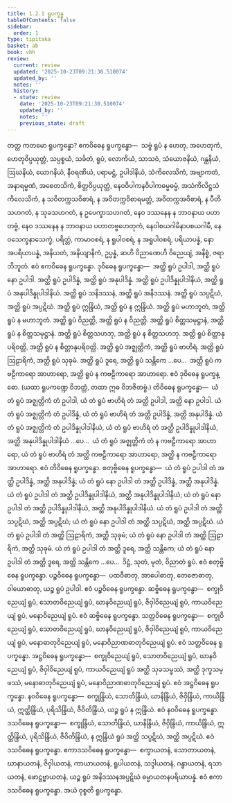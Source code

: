 ```yaml
---
title: 1.2.1 ရူပက္ခန္ဓ
tableOfContents: false
sidebar:
  order: 1
type: tipitaka
basket: ab
book: vbh
review:
  current: review
  updated: '2025-10-23T09:21:30.510074'
  updated_by: ''
  notes: ''
  history:
  - state: review
    date: '2025-10-23T09:21:30.510074'
    updated_by: ''
    notes: ''
    previous_state: draft
---
```



<ReviewStatus review={frontmatter.review} showDetails={true} />

<HypothesisAnnotation frontmatter={frontmatter} />

<DynamicBreadcrumb />

<Division number="33" book="vbh" e="ch" v="30" p="13">

<Paragraph number="57" book="vbh">
တတ္ထ ကတမော ရူပက္ခန္ဓော? ဧကဝိဓေန ရူပက္ခန္ဓော—  သဗ္ဗံ ရူပံ န ဟေတု, အဟေတုကံ, ဟေတုဝိပ္ပယုတ္တံ, သပ္ပစ္စယံ, သင်္ခတံ, ရူပံ, လောကိယံ, သာသဝံ, သံယောဇနိယံ, ဂန္ထနိယံ, ဩဃနိယံ, ယောဂနိယံ, နီဝရဏိယံ, ပရာမဋ္ဌံ, ဥပါဒါနိယံ, သံကိလေသိကံ, အဗျာကတံ, အနာရမ္မဏံ, အစေတသိကံ, စိတ္တဝိပ္ပယုတ္တံ, နေဝဝိပါကနဝိပါကဓမ္မဓမ္မံ, အသံကိလိဋ္ဌသံကိလေသိကံ, န သဝိတက္ကသဝိစာရံ, န အဝိတက္ကဝိစာရမတ္တံ, အဝိတက္ကအဝိစာရံ, န ပီတိသဟဂတံ, န သုခသဟဂတံ, န ဥပေက္ခာသဟဂတံ, နေဝ ဒဿနေန န ဘာဝနာယ ပဟာတဗ္ဗံ, နေဝ ဒဿနေန န ဘာဝနာယ ပဟာတဗ္ဗဟေတုကံ, နေဝါစယဂါမိနာပစယဂါမီ, နေဝသေက္ခနာသေက္ခံ, ပရိတ္တံ, ကာမာဝစရံ, န ရူပါဝစရံ, န အရူပါဝစရံ, ပရိယာပန္နံ, နော အပရိယာပန္နံ, အနိယတံ, အနိယျာနိကံ, ဥပ္ပန္နံ, ဆဟိ ဝိညာဏေဟိ ဝိညေယျံ, အနိစ္စံ, ဇရာဘိဘူတံ. ဧဝံ ဧကဝိဓေန ရူပက္ခန္ဓော.
</Paragraph>

<Paragraph number="58" book="vbh">
ဒုဝိဓေန ရူပက္ခန္ဓော—  အတ္ထိ ရူပံ ဥပါဒါ, အတ္ထိ ရူပံ နော ဥပါဒါ. အတ္ထိ ရူပံ ဥပါဒိန္နံ, အတ္ထိ ရူပံ အနုပါဒိန္နံ. အတ္ထိ ရူပံ ဥပါဒိန္နုပါဒါနိယံ, အတ္ထိ ရူပံ အနုပါဒိန္နုပါဒါနိယံ. အတ္ထိ ရူပံ သနိဒဿနံ, အတ္ထိ ရူပံ အနိဒဿနံ. အတ္ထိ ရူပံ သပ္ပဋိဃံ, အတ္ထိ ရူပံ အပ္ပဋိဃံ. အတ္ထိ ရူပံ ဣန္ဒြိယံ, အတ္ထိ ရူပံ န ဣန္ဒြိယံ. အတ္ထိ ရူပံ မဟာဘူတံ, အတ္ထိ ရူပံ န မဟာဘူတံ. အတ္ထိ ရူပံ ဝိညတ္တိ, အတ္ထိ ရူပံ န ဝိညတ္တိ. အတ္ထိ ရူပံ စိတ္တသမုဋ္ဌာနံ, အတ္ထိ ရူပံ န စိတ္တသမုဋ္ဌာနံ. အတ္ထိ ရူပံ စိတ္တသဟဘု, အတ္ထိ ရူပံ န စိတ္တသဟဘု. အတ္ထိ ရူပံ စိတ္တာနုပရိဝတ္တိ, အတ္ထိ ရူပံ န စိတ္တာနုပရိဝတ္တိ. အတ္ထိ ရူပံ အဇ္ဈတ္တိကံ, အတ္ထိ ရူပံ ဗာဟိရံ. အတ္ထိ ရူပံ ဩဠာရိကံ, အတ္ထိ ရူပံ သုခုမံ. အတ္ထိ ရူပံ ဒူရေ, အတ္ထိ ရူပံ သန္တိကေ …ပေ…  အတ္ထိ ရူပံ ကဗဠီကာရော အာဟာရော, အတ္ထိ ရူပံ န ကဗဠီကာရော အာဟာရော. ဧဝံ ဒုဝိဓေန ရူပက္ခန္ဓော.
</Paragraph>

<Paragraph number="59" book="vbh">
(ယထာ ရူပကဏ္ဍေ ဝိဘတ္တံ, တထာ ဣဓ ဝိဘဇိတဗ္ဗံ.)
</Paragraph>

<Paragraph number="60" book="vbh">
တိဝိဓေန ရူပက္ခန္ဓော—  ယံ တံ ရူပံ အဇ္ဈတ္တိကံ တံ ဥပါဒါ, ယံ တံ ရူပံ ဗာဟိရံ တံ အတ္ထိ ဥပါဒါ, အတ္ထိ နော ဥပါဒါ. ယံ တံ ရူပံ အဇ္ဈတ္တိကံ တံ ဥပါဒိန္နံ, ယံ တံ ရူပံ ဗာဟိရံ တံ အတ္ထိ ဥပါဒိန္နံ, အတ္ထိ အနုပါဒိန္နံ. ယံ တံ ရူပံ အဇ္ဈတ္တိကံ တံ ဥပါဒိန္နုပါဒါနိယံ, ယံ တံ ရူပံ ဗာဟိရံ တံ အတ္ထိ ဥပါဒိန္နုပါဒါနိယံ, အတ္ထိ အနုပါဒိန္နုပါဒါနိယံ …ပေ…  ယံ တံ ရူပံ အဇ္ဈတ္တိကံ တံ န ကဗဠီကာရော အာဟာရော, ယံ တံ ရူပံ ဗာဟိရံ တံ အတ္ထိ ကဗဠီကာရော အာဟာရော, အတ္ထိ န ကဗဠီကာရော အာဟာရော. ဧဝံ တိဝိဓေန ရူပက္ခန္ဓော.
</Paragraph>

<Paragraph number="61" book="vbh">
စတုဗ္ဗိဓေန ရူပက္ခန္ဓော—  ယံ တံ ရူပံ ဥပါဒါ တံ အတ္ထိ ဥပါဒိန္နံ, အတ္ထိ အနုပါဒိန္နံ; ယံ တံ ရူပံ နော ဥပါဒါ တံ အတ္ထိ ဥပါဒိန္နံ, အတ္ထိ အနုပါဒိန္နံ. ယံ တံ ရူပံ ဥပါဒါ တံ အတ္ထိ ဥပါဒိန္နုပါဒါနိယံ, အတ္ထိ အနုပါဒိန္နုပါဒါနိယံ; ယံ တံ ရူပံ နော ဥပါဒါ တံ အတ္ထိ ဥပါဒိန္နုပါဒါနိယံ, အတ္ထိ အနုပါဒိန္နုပါဒါနိယံ. ယံ တံ ရူပံ ဥပါဒါ တံ အတ္ထိ သပ္ပဋိဃံ, အတ္ထိ အပ္ပဋိဃံ; ယံ တံ ရူပံ နော ဥပါဒါ တံ အတ္ထိ သပ္ပဋိဃံ, အတ္ထိ အပ္ပဋိဃံ. ယံ တံ ရူပံ ဥပါဒါ တံ အတ္ထိ ဩဠာရိကံ, အတ္ထိ သုခုမံ; ယံ တံ ရူပံ နော ဥပါဒါ တံ အတ္ထိ ဩဠာရိကံ, အတ္ထိ သုခုမံ. ယံ တံ ရူပံ ဥပါဒါ တံ အတ္ထိ ဒူရေ, အတ္ထိ သန္တိကေ; ယံ တံ ရူပံ နော ဥပါဒါ တံ အတ္ထိ ဒူရေ, အတ္ထိ သန္တိကေ …ပေ…  ဒိဋ္ဌံ, သုတံ, မုတံ, ဝိညာတံ ရူပံ. ဧဝံ စတုဗ္ဗိဓေန ရူပက္ခန္ဓော.
</Paragraph>

<Paragraph number="62" book="vbh">
ပဉ္စဝိဓေန ရူပက္ခန္ဓော—  ပထဝီဓာတု, အာပေါဓာတု, တေဇောဓာတု, ဝါယောဓာတု, ယဉ္စ ရူပံ ဥပါဒါ. ဧဝံ ပဉ္စဝိဓေန ရူပက္ခန္ဓော.
</Paragraph>

<Paragraph number="63" book="vbh">
ဆဗ္ဗိဓေန ရူပက္ခန္ဓော—  စက္ခုဝိညေယျံ ရူပံ, သောတဝိညေယျံ ရူပံ, ဃာနဝိညေယျံ ရူပံ, ဇိဝှါဝိညေယျံ ရူပံ, ကာယဝိညေယျံ ရူပံ, မနောဝိညေယျံ ရူပံ. ဧဝံ ဆဗ္ဗိဓေန ရူပက္ခန္ဓော.
</Paragraph>

<Paragraph number="64" book="vbh">
သတ္တဝိဓေန ရူပက္ခန္ဓော—  စက္ခုဝိညေယျံ ရူပံ, သောတဝိညေယျံ ရူပံ, ဃာနဝိညေယျံ ရူပံ, ဇိဝှါဝိညေယျံ ရူပံ, ကာယဝိညေယျံ ရူပံ, မနောဓာတုဝိညေယျံ ရူပံ, မနောဝိညာဏဓာတုဝိညေယျံ ရူပံ. ဧဝံ သတ္တဝိဓေန ရူပက္ခန္ဓော.
</Paragraph>

<Paragraph number="65" book="vbh">
အဋ္ဌဝိဓေန ရူပက္ခန္ဓော—  စက္ခုဝိညေယျံ ရူပံ, သောတဝိညေယျံ ရူပံ, ဃာနဝိညေယျံ ရူပံ, ဇိဝှါဝိညေယျံ ရူပံ, ကာယဝိညေယျံ ရူပံ အတ္ထိ သုခသမ္ဖဿံ, အတ္ထိ ဒုက္ခသမ္ဖဿံ, မနောဓာတုဝိညေယျံ ရူပံ, မနောဝိညာဏဓာတုဝိညေယျံ ရူပံ. ဧဝံ အဋ္ဌဝိဓေန ရူပက္ခန္ဓော.
</Paragraph>

<Paragraph number="66" book="vbh">
နဝဝိဓေန ရူပက္ခန္ဓော—  စက္ခုန္ဒြိယံ, သောတိန္ဒြိယံ, ဃာနိန္ဒြိယံ, ဇိဝှိန္ဒြိယံ, ကာယိန္ဒြိယံ, ဣတ္ထိန္ဒြိယံ, ပုရိသိန္ဒြိယံ, ဇီဝိတိန္ဒြိယံ, ယဉ္စ ရူပံ န ဣန္ဒြိယံ. ဧဝံ နဝဝိဓေန ရူပက္ခန္ဓော.
</Paragraph>

<Paragraph number="67" book="vbh">
ဒသဝိဓေန ရူပက္ခန္ဓော—  စက္ခုန္ဒြိယံ, သောတိန္ဒြိယံ, ဃာနိန္ဒြိယံ, ဇိဝှိန္ဒြိယံ, ကာယိန္ဒြိယံ, ဣတ္ထိန္ဒြိယံ, ပုရိသိန္ဒြိယံ, ဇီဝိတိန္ဒြိယံ, န ဣန္ဒြိယံ ရူပံ အတ္ထိ သပ္ပဋိဃံ, အတ္ထိ အပ္ပဋိဃံ. ဧဝံ ဒသဝိဓေန ရူပက္ခန္ဓော.
</Paragraph>

<Paragraph number="68" book="vbh">
ဧကာဒသဝိဓေန ရူပက္ခန္ဓော—  စက္ခာယတနံ, သောတာယတနံ, ဃာနာယတနံ, ဇိဝှါယတနံ, ကာယာယတနံ, ရူပါယတနံ, သဒ္ဒါယတနံ, ဂန္ဓာယတနံ, ရသာယတနံ, ဖောဋ္ဌဗ္ဗာယတနံ, ယဉ္စ ရူပံ အနိဒဿနအပ္ပဋိဃံ ဓမ္မာယတနပရိယာပန္နံ. ဧဝံ ဧကာဒသဝိဓေန ရူပက္ခန္ဓော.

</Paragraph>
</Division>

<Paragraph number="69" type="center" book="vbh">
အယံ ဝုစ္စတိ ရူပက္ခန္ဓော.
</Paragraph>
